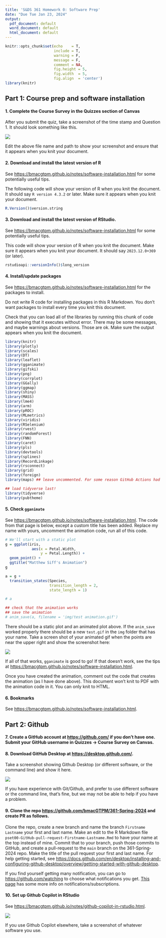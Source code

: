 ```yaml
---
title: 'S&DS 361 Homework 0: Software Prep'
date: "Due Tue Jan 23, 2024"
output:
  pdf_document: default
  word_document: default
  html_document: default
---
```


```r
knitr::opts_chunk$set(echo    = T, 
                      include = T,
                      warning = F,
                      message = F,
                      comment = NA,
                      fig.height = 5, 
                      fig.width  = 5, 
                      fig.align  = 'center')
library(knitr)
```

## Part 1: Course prep and software installation

#### 1. Complete the Course Survey in the Quizzes section of Canvas

After you submit the quiz, take a screenshot of the time stamp and Question 1. It should look something like this.

![](img/Screenshot%202024-01-16%20102422.png)

Edit the above file name and path to show your screenshot and ensure that it appears when you knit your document.

#### 2. Download and install the latest version of R

See <https://bmacgtpm.github.io/notes/software-installation.html> for some potentially useful tips.

The following code will show your version of R when you knit the document. It should say `R version 4.3.2` or later. Make sure it appears when you knit your document.

```r
R.Version()$version.string
```

#### 3. Download and install the latest version of RStudio.

See <https://bmacgtpm.github.io/notes/software-installation.html> for some potentially useful tips.

This code will show your version of R when you knit the document. Make sure it appears when you knit your document. It should say `2023.12.0+369` (or later).

```r
rstudioapi::versionInfo()$long_version
```

#### 4. Install/update packages

See <https://bmacgtpm.github.io/notes/software-installation.html> for the packages to install.

Do not write R code for installing packages in this R Markdown. You don't want packages to install every time you knit this document.

Check that you can load all of the libraries by running this chunk of code and showing that it executes without error. There may be some messages, and maybe warnings about versions. Those are ok. Make sure the output appears when you knit the document.

```r
library(knitr)
library(plotly)
library(scales)
library(DT)
library(leaflet)
library(gganimate)
library(gifski)
library(png)
library(corrplot)
library(GGally)
library(ggmap)
library(shiny)
library(MASS)
library(lme4)
library(arm)
library(pROC)
library(MLmetrics)
library(viridis)
library(RSelenium)
library(rvest)
library(randomForest)
library(FNN)
library(caret)
library(pls)
library(devtools)
library(splines)
library(RecordLinkage)
library(rsconnect)
library(grid)
library(foreign)
library(maps) ## leave uncommented. For some reason GitHub Actions had a problem when this wasn't explicitly loaded here. 

## load tidyverse last!
library(tidyverse)
library(pubtheme)

```

#### 5. Check `gganimate`

See <https://bmacgtpm.github.io/notes/software-installation.html>. The code from that page is below, except a custom title has been added. Replace my name with yours, uncomment the animation code, run all of this code.

```r
# We'll start with a static plot
g = ggplot(iris, 
            aes(x = Petal.Width, 
                y = Petal.Length)) + 
  geom_point() + 
  ggtitle("Matthew Siff's Animation")
g

a = g + 
  transition_states(Species,
                    transition_length = 2,
                    state_length = 1)

# a

## check that the animation works
## save the animation
# anim_save(a, filename = 'img/test animation.gif')

```

There should be a static plot and an animated plot above. If the `anim_save` worked properly there should be a new `test.gif` in the `img` folder that has your name. Take a screen shot of your animated gif when the points are near the upper right and show the screenshot here:

![](img/Screenshot%202024-01-16%20110521.png)

If all of that works, `gganimate` is good to go! If that doesn't work, see the tips at <https://bmacgtpm.github.io/notes/software-installation.html>.

Once you have created the animation, comment out the code that creates the animation (as I have done above). This document won't knit to PDF with the animation code in it. You can only knit to HTML.

#### 6. Bookmarks

See <https://bmacgtpm.github.io/notes/software-installation.html>.

## Part 2: Github

#### 7. Create a GitHub account at <https://github.com/> if you don't have one. Submit your GitHub username in Quizzes -\> Course Survey on Canvas.

#### 8. Download GitHub Desktop at <https://desktop.github.com/>.

Take a screenshot showing Github Desktop (or different software, or the command line) and show it here.

![](img/Screenshot 2024-01-16 103052.png)

If you have experience with Git/Github, and prefer to use different software or the command line, that's fine, but we may not be able to help if you have a problem.

#### 9. Clone the repo <https://github.com/bmacGTPM/361-Spring-2024> and create PR as follows.

Clone the repo, create a new branch and name the branch `Firstname Lastname` your first and last name. Make an edit to the R Markdown file `pset00-GitHub-pull-request-Firstname-Lastname.Rmd` to have your name at the top instead of mine. Commit that to your branch, push those commits to GitHub, and create a pull-request to the `main` branch on the 361-Spring-2024 repo. Make the title of the pull request your first and last name. For help getting started, see <https://docs.github.com/en/desktop/installing-and-configuring-github-desktop/overview/getting-started-with-github-desktop>.

If you find yourself getting many notification, you can go to <https://github.com/watching> to choose what notifications you get. [This page](https://docs.github.com/en/account-and-profile/managing-subscriptions-and-notifications-on-github/managing-subscriptions-for-activity-on-github/managing-your-subscriptions) has some more info on notifications/subscriptions.

#### 10. Set up Github Copilot in RStudio

See <https://bmacgtpm.github.io/notes/github-copilot-in-rstudio.html>.

![](img/Screenshot 2024-01-19 114150.png)

If you use Github Copilot elsewhere, take a screenshot of whatever software you use.
